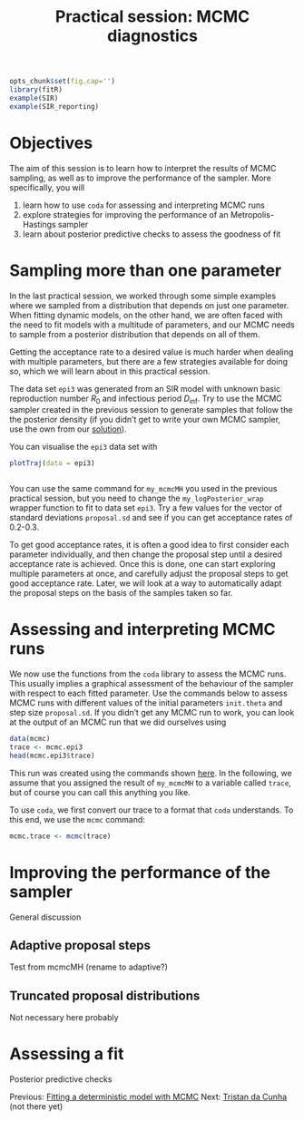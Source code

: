 % Practical session: MCMC diagnostics

```r
opts_chunk$set(fig.cap='')
library(fitR)
example(SIR)
example(SIR_reporting)
```

# Objectives

The aim of this session is to learn how to interpret the results of MCMC sampling, as well as to improve the performance of the sampler. More specifically, you will

1. learn how to use `coda` for assessing and interpreting MCMC runs
2. explore strategies for improving the performance of an Metropolis-Hastings sampler
3. learn about posterior predictive checks to assess the goodness of fit

# Sampling more than one parameter

<!-- If we are fitting more than one parameter, we need to use a multivariate proposal distribution such as the multivariate Gaussian. We have included a function called `mcmcMH`in the `fitR` package which extends the Metropolis-Hastings sampler of the last session to a scenario of multiple parameters by replacing the univariate Gaussian proposal distribution of `my_mcmcMH` with a multivariate Gaussian, using the `rtmvtnorm` from the `tmvtnorm` package. In fact, the `rtmvtnorm` function calculates the probability density of a vector under a *truncated* multivariate Gaussian, that is one that can have boundaries. We will get back to this issue later. -->

<!-- The `mcmcMH` takes the same parameters as the `my_mcmcMH` function you used in the previous practical session, except that it takes a parameter `gaussian.proposal` instead of `proposal.sd`. -->

In the last practical session, we worked through some simple examples where we sampled from a distribution that depends on just one parameter. When fitting dynamic models, on the other hand, we are often faced with the need to fit models with a multitude of parameters, and our MCMC needs to sample from a posterior distribution that depends on all of them.

Getting the acceptance rate to a desired value is much harder when dealing with multiple parameters, but there are a few strategies available for doing so, which we will learn about in this practical session.

The data set `epi3` was generated from an SIR model with unknown basic reproduction number $R_0$ and infectious period $D_\mathrm{inf}$. Try to use the MCMC sampler created in the previous session to generate samples that follow the the posterior density (if you didn't get to write your own MCMC sampler, use the own from our [solution](mcmc_example_solution.md)).

You can visualise the `epi3` data set with

```r
plotTraj(data = epi3)
```

```r

```

You can use the same command for `my_mcmcMH` you used in the previous practical session, but you need to change the `my_logPosterior_wrap` wrapper function to fit to data set `epi3`. Try a few values for the vector of standard deviations `proposal.sd` and see if you can get acceptance rates of 0.2-0.3.

To get good acceptance rates, it is often a good idea to first consider each parameter individually, and then change the proposal step until a desired acceptance rate is achieved. Once this is done, one can start exploring multiple parameters at once, and carefully adjust the proposal steps to get good acceptance rate. Later, we will look at a way to automatically adapt the proposal steps on the basis of the samples taken so far.

# Assessing and interpreting MCMC runs

We now use the functions from the `coda` library to assess the MCMC runs. This usually implies a graphical assessment of the behaviour of the sampler with respect to each fitted parameter. Use the commands below to assess MCMC runs with different values of the initial parameters `init.theta` and step size `proposal.sd`. If you didn't get any MCMC run to work, you can look at the output of an MCMC run that we did ourselves using

```r
data(mcmc)
trace <- mcmc.epi3
head(mcmc.epi3$trace)
```

This run was created using the commands shown [here](mcmc_commands.md). In the following, we assume that you assigned the result of `my_mcmcMH` to a variable called `trace`, but of course you can call this anything you like.

To use `coda`, we first convert our trace to a format that `coda` understands. To this end, we use the `mcmc` command:

```r
mcmc.trace <- mcmc(trace)
```

# Improving the performance of the sampler

General discussion

## Adaptive proposal steps

Test from mcmcMH (rename to adaptive?)

## Truncated proposal distributions

Not necessary here probably

# Assessing a fit

Posterior predictive checks

<div>
Previous: [Fitting a deterministic model with MCMC](mcmc.md) Next: [Tristan da Cunha](mcmc_diagnostics.md) (not there yet)
</div>

